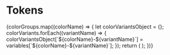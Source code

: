 
<Meta title="Design System/Colors" />


# Tokens

<ColorPalette>
  {colorGroups.map((colorName) => {
    let colorVariantsObject = {};
    colorVariants.forEach((variantName) => {
      colorVariantsObject[`${colorName}-${variantName}`] =
        variables[`${colorName}-${variantName}`];
    });
    return (
      <ColorItem
        key={colorName}
        title={colorName}
        colors={colorVariantsObject}
      />
    );
  })}
</ColorPalette>

